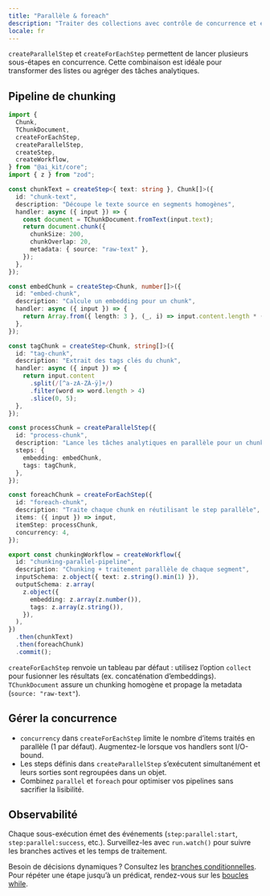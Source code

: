 ```yaml
---
title: "Parallèle & foreach"
description: "Traiter des collections avec contrôle de concurrence et étapes parallèles."
locale: fr
---
```


`createParallelStep` et `createForEachStep` permettent de lancer plusieurs sous-étapes en concurrence. Cette combinaison est idéale pour transformer des listes ou agréger des tâches analytiques.

## Pipeline de chunking

```ts
import {
  Chunk,
  TChunkDocument,
  createForEachStep,
  createParallelStep,
  createStep,
  createWorkflow,
} from "@ai_kit/core";
import { z } from "zod";

const chunkText = createStep<{ text: string }, Chunk[]>({
  id: "chunk-text",
  description: "Découpe le texte source en segments homogènes",
  handler: async ({ input }) => {
    const document = TChunkDocument.fromText(input.text);
    return document.chunk({
      chunkSize: 200,
      chunkOverlap: 20,
      metadata: { source: "raw-text" },
    });
  },
});

const embedChunk = createStep<Chunk, number[]>({
  id: "embed-chunk",
  description: "Calcule un embedding pour un chunk",
  handler: async ({ input }) => {
    return Array.from({ length: 3 }, (_, i) => input.content.length * (i + 1));
  },
});

const tagChunk = createStep<Chunk, string[]>({
  id: "tag-chunk",
  description: "Extrait des tags clés du chunk",
  handler: async ({ input }) => {
    return input.content
      .split(/[^a-zA-ZÀ-ÿ]+/)
      .filter(word => word.length > 4)
      .slice(0, 5);
  },
});

const processChunk = createParallelStep({
  id: "process-chunk",
  description: "Lance les tâches analytiques en parallèle pour un chunk",
  steps: {
    embedding: embedChunk,
    tags: tagChunk,
  },
});

const foreachChunk = createForEachStep({
  id: "foreach-chunk",
  description: "Traite chaque chunk en réutilisant le step parallèle",
  items: ({ input }) => input,
  itemStep: processChunk,
  concurrency: 4,
});

export const chunkingWorkflow = createWorkflow({
  id: "chunking-parallel-pipeline",
  description: "Chunking + traitement parallèle de chaque segment",
  inputSchema: z.object({ text: z.string().min(1) }),
  outputSchema: z.array(
    z.object({
      embedding: z.array(z.number()),
      tags: z.array(z.string()),
    }),
  ),
})
  .then(chunkText)
  .then(foreachChunk)
  .commit();
```

`createForEachStep` renvoie un tableau par défaut : utilisez l’option `collect` pour fusionner les résultats (ex. concaténation d’embeddings). `TChunkDocument` assure un chunking homogène et propage la metadata (`source: "raw-text"`).

## Gérer la concurrence

- `concurrency` dans `createForEachStep` limite le nombre d’items traités en parallèle (1 par défaut). Augmentez-le lorsque vos handlers sont I/O-bound.
- Les steps définis dans `createParallelStep` s’exécutent simultanément et leurs sorties sont regroupées dans un objet.
- Combinez `parallel` et `foreach` pour optimiser vos pipelines sans sacrifier la lisibilité.

## Observabilité

Chaque sous-exécution émet des événements (`step:parallel:start`, `step:parallel:success`, etc.). Surveillez-les avec `run.watch()` pour suivre les branches actives et les temps de traitement.

Besoin de décisions dynamiques ? Consultez les [branches conditionnelles](/fr/workflows/branches). Pour répéter une étape jusqu’à un prédicat, rendez-vous sur les [boucles while](/fr/workflows/while).

